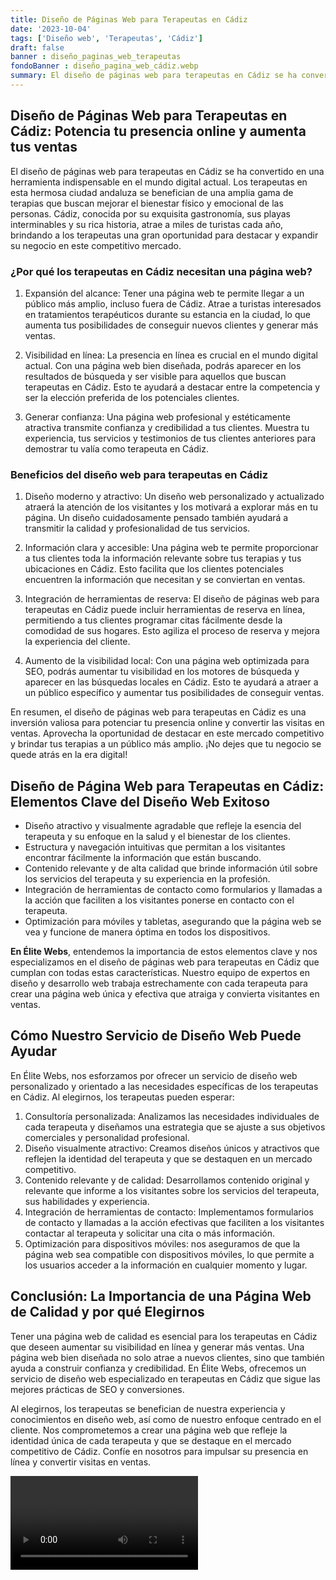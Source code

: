 ```yaml
---
title: Diseño de Páginas Web para Terapeutas en Cádiz
date: '2023-10-04'
tags: ['Diseño web', 'Terapeutas', 'Cádiz']
draft: false
banner : diseño_paginas_web_terapeutas
fondoBanner : diseño_pagina_web_cádiz.webp
summary: El diseño de páginas web para terapeutas en Cádiz se ha convertido en una herramienta indispensable en el mundo digital actual. Los terapeutas en esta hermosa ciudad andaluza se benefician de una amplia gama de terapias que buscan mejorar el bienestar físico y emocional de las personas. Cádiz, conocida por su exquisita gastronomía, sus playas interminables y su rica historia, atrae a miles de turistas cada año, brindando a los terapeutas una gran oportunidad para destacar y expandir su negocio en este competitivo mercado.
---
```


## Diseño de Páginas Web para Terapeutas en Cádiz: Potencia tu presencia online y aumenta tus ventas

El diseño de páginas web para terapeutas en Cádiz se ha convertido en una herramienta indispensable en el mundo digital actual. Los terapeutas en esta hermosa ciudad andaluza se benefician de una amplia gama de terapias que buscan mejorar el bienestar físico y emocional de las personas. Cádiz, conocida por su exquisita gastronomía, sus playas interminables y su rica historia, atrae a miles de turistas cada año, brindando a los terapeutas una gran oportunidad para destacar y expandir su negocio en este competitivo mercado.

### ¿Por qué los terapeutas en Cádiz necesitan una página web?

1. Expansión del alcance: Tener una página web te permite llegar a un público más amplio, incluso fuera de Cádiz. Atrae a turistas interesados en tratamientos terapéuticos durante su estancia en la ciudad, lo que aumenta tus posibilidades de conseguir nuevos clientes y generar más ventas.

2. Visibilidad en línea: La presencia en línea es crucial en el mundo digital actual. Con una página web bien diseñada, podrás aparecer en los resultados de búsqueda y ser visible para aquellos que buscan terapeutas en Cádiz. Esto te ayudará a destacar entre la competencia y ser la elección preferida de los potenciales clientes.

3. Generar confianza: Una página web profesional y estéticamente atractiva transmite confianza y credibilidad a tus clientes. Muestra tu experiencia, tus servicios y testimonios de tus clientes anteriores para demostrar tu valía como terapeuta en Cádiz.

### Beneficios del diseño web para terapeutas en Cádiz

1. Diseño moderno y atractivo: Un diseño web personalizado y actualizado atraerá la atención de los visitantes y los motivará a explorar más en tu página. Un diseño cuidadosamente pensado también ayudará a transmitir la calidad y profesionalidad de tus servicios.

2. Información clara y accesible: Una página web te permite proporcionar a tus clientes toda la información relevante sobre tus terapias y tus ubicaciones en Cádiz. Esto facilita que los clientes potenciales encuentren la información que necesitan y se conviertan en ventas.

3. Integración de herramientas de reserva: El diseño de páginas web para terapeutas en Cádiz puede incluir herramientas de reserva en línea, permitiendo a tus clientes programar citas fácilmente desde la comodidad de sus hogares. Esto agiliza el proceso de reserva y mejora la experiencia del cliente.

4. Aumento de la visibilidad local: Con una página web optimizada para SEO, podrás aumentar tu visibilidad en los motores de búsqueda y aparecer en las búsquedas locales en Cádiz. Esto te ayudará a atraer a un público específico y aumentar tus posibilidades de conseguir ventas.

En resumen, el diseño de páginas web para terapeutas en Cádiz es una inversión valiosa para potenciar tu presencia online y convertir las visitas en ventas. Aprovecha la oportunidad de destacar en este mercado competitivo y brindar tus terapias a un público más amplio. ¡No dejes que tu negocio se quede atrás en la era digital!

<GifSeo />

<Cta />

## Diseño de Página Web para Terapeutas en Cádiz: Elementos Clave del Diseño Web Exitoso

- Diseño atractivo y visualmente agradable que refleje la esencia del terapeuta y su enfoque en la salud y el bienestar de los clientes.
- Estructura y navegación intuitivas que permitan a los visitantes encontrar fácilmente la información que están buscando.
- Contenido relevante y de alta calidad que brinde información útil sobre los servicios del terapeuta y su experiencia en la profesión.
- Integración de herramientas de contacto como formularios y llamadas a la acción que faciliten a los visitantes ponerse en contacto con el terapeuta.
- Optimización para móviles y tabletas, asegurando que la página web se vea y funcione de manera óptima en todos los dispositivos.

**En Élite Webs**, entendemos la importancia de estos elementos clave y nos especializamos en el diseño de páginas web para terapeutas en Cádiz que cumplan con todas estas características. Nuestro equipo de expertos en diseño y desarrollo web trabaja estrechamente con cada terapeuta para crear una página web única y efectiva que atraiga y convierta visitantes en ventas.

## Cómo Nuestro Servicio de Diseño Web Puede Ayudar

En Élite Webs, nos esforzamos por ofrecer un servicio de diseño web personalizado y orientado a las necesidades específicas de los terapeutas en Cádiz. Al elegirnos, los terapeutas pueden esperar:

1. Consultoría personalizada: Analizamos las necesidades individuales de cada terapeuta y diseñamos una estrategia que se ajuste a sus objetivos comerciales y personalidad profesional.
2. Diseño visualmente atractivo: Creamos diseños únicos y atractivos que reflejen la identidad del terapeuta y que se destaquen en un mercado competitivo.
3. Contenido relevante y de calidad: Desarrollamos contenido original y relevante que informe a los visitantes sobre los servicios del terapeuta, sus habilidades y experiencia.
4. Integración de herramientas de contacto: Implementamos formularios de contacto y llamadas a la acción efectivas que faciliten a los visitantes contactar al terapeuta y solicitar una cita o más información.
5. Optimización para dispositivos móviles: nos aseguramos de que la página web sea compatible con dispositivos móviles, lo que permite a los usuarios acceder a la información en cualquier momento y lugar.

## Conclusión: La Importancia de una Página Web de Calidad y por qué Elegirnos

Tener una página web de calidad es esencial para los terapeutas en Cádiz que deseen aumentar su visibilidad en línea y generar más ventas. Una página web bien diseñada no solo atrae a nuevos clientes, sino que también ayuda a construir confianza y credibilidad. En Élite Webs, ofrecemos un servicio de diseño web especializado en terapeutas en Cádiz que sigue las mejores prácticas de SEO y conversiones.

Al elegirnos, los terapeutas se benefician de nuestra experiencia y conocimientos en diseño web, así como de nuestro enfoque centrado en el cliente. Nos comprometemos a crear una página web que refleje la identidad única de cada terapeuta y que se destaque en el mercado competitivo de Cádiz. Confíe en nosotros para impulsar su presencia en línea y convertir visitas en ventas.

<Video />

<CtaBot job='Terapeutas' city='Cádiz'/>

<Gmaps query='Cádiz+españa+maps' />